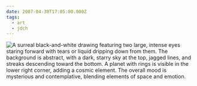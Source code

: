 ```yaml
---
date: 2007-04-30T17:05:00.000Z
tags:
  - art
  - jdch
---
```

![A surreal black-and-white drawing featuring two large, intense eyes staring forward with tears or liquid dripping down from them. The background is abstract, with a dark, starry sky at the top, jagged lines, and streaks descending toward the bottom. A planet with rings is visible in the lower right corner, adding a cosmic element. The overall mood is mysterious and contemplative, blending elements of space and emotion.](/assets/art/20070430-holy-sonnet.jpg "<i>I am a Little World</i>")